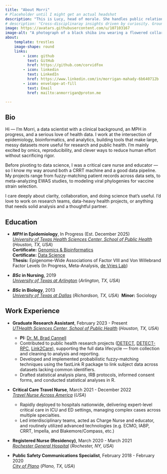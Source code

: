 ```yaml
---
title: "About Morri"
# Placeholder until I might get an actual headshot
description: "This is Lucy, head of morale. She handles public relations. Morri handles the code. For now, we share the spotlight."
# description: "Cross-disciplinaray insights driven by curiosity. Grounded in code, focused on results."
image: https://avatars.githubusercontent.com/u/107103167
image-alt: "A photograph of a black shiba inu wearing a flowered collar."
about:
    template: trestles
    image-shape: round
    links:
        - icon: github
          text: GitHub
          href: https://github.com/corvidfox
        - icon: linkedin
          text: LinkedIn
          href: https://www.linkedin.com/in/morrigan-mahady-6b640712b
        - icon: envelope-at-fill
          text: Email
          href: mailto:anmorrigan@proton.me

---
```


:::{#hero-heading}

## Bio

Hi — I’m Morri, a data scientist with a clinical background, an MPH in progress, and a serious love of health data. I work at the intersection of epidemiology, bioinformatics, and analytics, building tools that make large, messy datasets more useful for research and public health. I’m mainly excited by omics, reproducibility, and clever ways to reduce human effort without sacrificing rigor.

Before pivoting to data science, I was a critical care nurse and educator — so I know my way around both a CRRT machine and a good data pipeline. My projects range from fuzzy-matching patient records across data sets, to meta-analyzing EWAS studies, to modeling viral phylogenies for vaccine strain selection.

I care deeply about clarity, collaboration, and doing science that’s useful. I’d love to work on research teams, data-heavy health projects, or anything that needs solid analysis and a thoughtful partner.

## Education

- **_MPH_ in Epidemiology**, In Progress (Est. December 2025)  
  *[University of Texas Health Sciences Center, School of Public Health](https://sph.uth.edu/campuses/houston)* (*Houston, TX, USA*)\
  **Certificate:** [Genomics & Bioinformatics](https://catalog.uth.edu/public-health/programs/graduate-certificates/genomics-bioinformatics/)\
  **Certificate:** [Data Science](https://catalog.uth.edu/public-health/programs/graduate-certificates/data-science/)\
  **Thesis:** Epigenome-Wide Associations of Factor VIII and Von Willebrand Factor Levels (In Progress, Meta-Analysis, [de Vries Lab](https://sph.uth.edu/research/research-labs/?lab=DBYQRrcen7C%2B0xL/F4sxVD2//fX56uR77SeG7E1SnlQ=))

- **_BSc_ in Nursing**, 2019  
  *[University of Texas at Arlington](https://www.uta.edu/academics/schools-colleges/conhi)* (*Arlington, TX, USA*)

- **_BSc_ in Biology**, 2013  
  *[University of Texas at Dallas](https://www.utdallas.edu/)* (*Richardson, TX, USA*)\  
  **Minor:** Sociology

## Work Experience

- **Graduate Research Assistant**, February 2023 - Present  
  *[UTHealth Sciences Center, School of Public Health](https://sph.uth.edu/campuses/houston)* (*Houston, TX, USA*) \
  - **PI:** [Dr. M. Brad Cannell](https://brad-cannell.github.io/)
  - Contributed to public health research projects ([DETECT](https://github.com/brad-cannell/detect_fu_interviews_public), [DETECT-RPC](https://clinicaltrials.gov/study/NCT05958654), [Link2Care](https://github.com/corvidfox/link2care_public)), supporting the full data lifecycle — from collection and cleaning to analysis and reporting.
  - Developed and implemented probabilistic fuzzy-matching techniques using the fastLink R package to link subject data across datasets lacking common identifiers.
  - Drafted statistical analysis plans, IRB protocols, informed consent forms, and conducted statistical analyses in R. 

- **Critical Care Travel Nurse**, March 2021 - December 2022  
  *[Travel Nurse Across America](https://tnaa.com/)* (*USA*) \
  - Rapidly deployed to hospitals nationwide, delivering expert-level critical care in ICU and ED settings, managing complex cases across multiple specialties. 
  - Led interdisciplinary teams, acted as Charge Nurse and educator, and routinely utilized advanced technologies (e.g. ECMO, IABP, CRRT, Impella, and Blakemore/Compass, etc.)   

- **Registered Nurse (Residency)**, March 2020 - March 2021  
  *[Rochester General Hospital](https://www.plano.gov/168/9-1-1-Public-Safety-Communications)* (*Rochester, NY, USA*)
 
- **Public Safety Communications Specialist**, February 2018 - February 2020  
  *[City of Plano](https://www.plano.gov/168/9-1-1-Public-Safety-Communications)* (*Plano, TX, USA*)

:::

